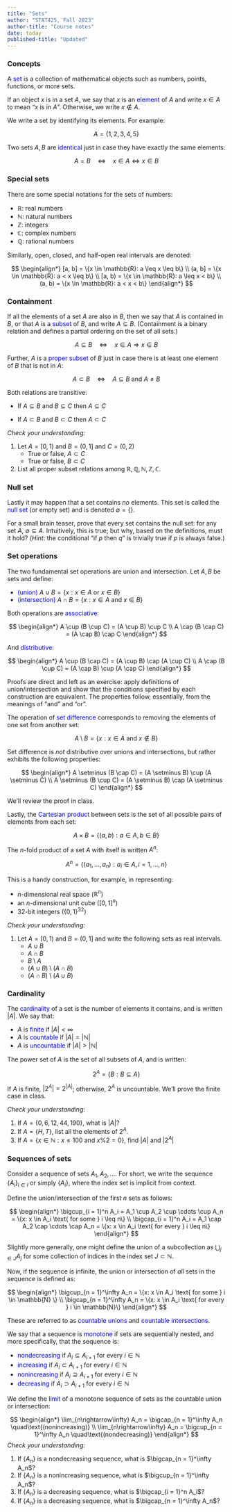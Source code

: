 ```yaml
---
title: "Sets"
author: "STAT425, Fall 2023"
author-title: "Course notes"
date: today
published-title: "Updated"
---
```


### Concepts

A [set]{style="color: blue"} is a collection of mathematical objects such as numbers, points, functions, or more sets.

If an object $x$ is in a set $A$, we say that $x$ is an [element]{style="color:blue"} of $A$ and write $x \in A$ to mean "$x$ is in $A$". Otherwise, we write $x \not\in A$.

We write a set by identifying its elements. For example:

$$
A =\{1, 2, 3, 4, 5\}
$$

Two sets $A, B$ are [identical]{style="color:blue"} just in case they have exactly the same elements:

$$
A = B
\quad\Longleftrightarrow\quad
x \in A \Leftrightarrow x \in B
$$

### Special sets

There are some special notations for the sets of numbers:

-   $\mathbb{R}$: real numbers
-   $\mathbb{N}$: natural numbers
-   $\mathbb{Z}$: integers
-   $\mathbb{C}$: complex numbers
-   $\mathbb{Q}$: rational numbers

Similarly, open, closed, and half-open real intervals are denoted:

$$
\begin{align*}
[a, b] = \{x \in \mathbb{R}: a \leq x \leq b\} \\
(a, b] = \{x \in \mathbb{R}: a < x \leq b\} \\
[a, b) = \{x \in \mathbb{R}: a \leq x < b\} \\
(a, b) = \{x \in \mathbb{R}: a < x < b\}
\end{align*}
$$

### Containment

If all the elements of a set $A$ are also in $B$, then we say that $A$ is contained in $B$, or that $A$ is a [subset]{style="color:blue"} of $B$, and write $A \subseteq B$. (Containment is a binary relation and defines a partial ordering on the set of all sets.)

$$
A \subseteq B 
\quad\Longleftrightarrow\quad
x \in A \Rightarrow x \in B
$$

Further, $A$ is a [proper subset]{style="color: blue"} of $B$ just in case there is at least one element of $B$ that is not in $A$:

$$
A \subset B 
\quad\Longleftrightarrow\quad
A \subseteq B \text{ and } A \neq B
$$

Both relations are transitive:

-   If $A \subseteq B$ and $B \subseteq C$ then $A \subseteq C$

-   If $A \subset B$ and $B \subset C$ then $A \subset C$

*Check your understanding:*

1.  Let $A = [0, 1)$ and $B = (0, 1]$ and $C = (0, 2)$
    -   True or false, $A \subset C$
    -   True or false, $B \subset C$
2.  List all proper subset relations among $\mathbb{R}, \mathbb{Q}, \mathbb{N}, \mathbb{Z}, \mathbb{C}$.

### Null set

Lastly it may happen that a set contains *no* elements. This set is called the [null set]{style="color: blue"} (or empty set) and is denoted $\emptyset = \{ \}$.

For a small brain teaser, prove that every set contains the null set: for any set $A$, $\emptyset \subseteq A$. Intuitively, this is true; but why, based on the definitions, must it hold? (*Hint*: the conditional "if $p$ then $q$" is trivially true if $p$ is always false.)

### Set operations

The two fundamental set operations are union and intersection. Let $A, B$ be sets and define:

-   [(union)]{style="color: blue"} $A \cup B = \{x: x \in A \text{ or } x \in B\}$
-   [(intersection)]{style="color: blue"} $A \cap B = \{x: x \in A \text{ and } x \in B\}$

Both operations are [associative]{style="color: blue"}:

$$
\begin{align*}
A \cup (B \cup C) = (A \cup B) \cup C \\
A \cap (B \cap C) = (A \cap B) \cap C
\end{align*}
$$

And [distributive]{style="color: blue"}:

$$
\begin{align*}
A \cup (B \cap C) = (A \cup B) \cap (A \cup C) \\
A \cap (B \cup C) = (A \cap B) \cup (A \cap C)
\end{align*}
$$

Proofs are direct and left as an exercise: apply definitions of union/intersection and show that the conditions specified by each construction are equivalent. The properties follow, essentially, from the meanings of "and" and "or".

The operation of [set difference]{style="color: blue"} corresponds to removing the elements of one set from another set:

$$
A \setminus B = \{x: x \in A \text{ and } x \not\in B\}
$$

Set difference is *not* distributive over unions and intersections, but rather exhibits the following properties:

$$
\begin{align*}
A \setminus (B \cap C) = (A \setminus B) \cup (A \setminus C) \\
A \setminus (B \cup C) = (A \setminus B) \cap (A \setminus C)
\end{align*}
$$

We'll review the proof in class.

Lastly, the [Cartesian product]{style="color: blue"} between sets is the set of all possible pairs of elements from each set:

$$
A \times B = \{(a, b): a \in A, b \in B\}
$$

The $n$-fold product of a set $A$ with itself is written $A^n$:

$$
A^n = \{(a_1, \dots, a_n): a_i \in A, i = 1, \dots, n\}
$$

This is a handy construction, for example, in representing:

-   $n$-dimensional real space ($\mathbb{R}^n$)
-   an $n$-dimensional unit cube ($[0, 1]^n$)
-   32-bit integers ($\{0, 1\}^{32}$)

*Check your understanding:*

1.  Let $A = [0, 1)$ and $B = (0, 1]$ and write the following sets as real intervals.
    -   $A \cup B$
    -   $A \cap B$
    -   $B\setminus A$
    -   $(A \cup B) \setminus (A \cap B)$
    -   $(A \cap B) \setminus (A \cup B)$

### Cardinality

The [cardinality]{style="color: blue"} of a set is the number of elements it contains, and is written $|A|$. We say that:

-   $A$ is [finite]{style="color: blue"} if $|A| < \infty$
-   $A$ is [countable]{style="color: blue"} if $|A| = |\mathbb{N}|$
-   $A$ is [uncountable]{style="color: blue"} if $|A| > |\mathbb{N}|$

The power set of $A$ is the set of all subsets of $A$, and is written:

$$
2^A = \{B: B \subseteq A\}
$$

If $A$ is finite, $|2^A| = 2^{|A|}$; otherwise, $2^A$ is uncountable. We'll prove the finite case in class.

*Check your understanding*:

1.  If $A = \{0, 6, 12, 44, 190\}$, what is $|A|$?
2.  If $A = \{H, T\}$, list all the elements of $2^A$.
3.  If $A = \{x \in \mathbb{N}: x \leq 100 \text{ and } x\%2 = 0\}$, find $|A|$ and $|2^A|$

### Sequences of sets

Consider a sequence of sets $A_1, A_2, \dots$. For short, we write the sequence $\{A_i\}_{i \in I}$ or simply $\{A_i\}$, where the index set is implicit from context.

Define the union/intersection of the first $n$ sets as follows:

$$
\begin{align*}
\bigcup_{i = 1}^n A_i = A_1 \cup A_2 \cup \cdots \cup A_n = \{x: x \in A_i \text{ for some } i \leq n\} \\
\bigcap_{i = 1}^n A_i = A_1 \cap A_2 \cap \cdots \cap A_n = \{x: x \in A_i \text{ for every } i \leq n\}
\end{align*}
$$

Slightly more generally, one might define the union of a subcollection as $\bigcup_{j \in J} A_j$ for some collection of indices in the index set $J \subset \mathbb{N}$.

Now, if the sequence is infinite, the union or intersection of *all* sets in the sequence is defined as:

$$
\begin{align*}
\bigcup_{n = 1}^\infty A_n = \{x: x \in A_i \text{ for some } i \in \mathbb{N} \} \\
\bigcap_{n = 1}^\infty A_n = \{x: x \in A_i \text{ for every } i \in \mathbb{N}\}
\end{align*}
$$

These are referred to as [countable unions]{style="color: blue"} and [countable intersections]{style="color: blue"}.

We say that a sequence is [monotone]{style="color: blue"} if sets are sequentially nested, and more specifically, that the sequence is:

-   [nondecreasing]{style="color: blue"} if $A_i \subseteq A_{i + 1}$ for every $i \in \mathbb{N}$
-   [increasing]{style="color: blue"} if $A_i \subset A_{i + 1}$ for every $i \in \mathbb{N}$
-   [nonincreasing]{style="color: blue"} if $A_i \supseteq A_{i + 1}$ for every $i \in \mathbb{N}$
-   [decreasing]{style="color: blue"} if $A_i \supset A_{i + 1}$ for every $i \in \mathbb{N}$

We define the [limit]{style="color: blue"} of a monotone sequence of sets as the countable union or intersection:

$$
\begin{align*}
\lim_{n\rightarrow\infty} A_n = \bigcap_{n = 1}^\infty A_n \quad\text{(nonincreasing)} \\
\lim_{n\rightarrow\infty} A_n = \bigcup_{n = 1}^\infty A_n \quad\text{(nondecreasing)}
\end{align*}
$$ *Check your understanding:*

1.  If $\{A_n\}$ is a nondecreasing sequence, what is $\bigcap_{n = 1}^\infty A_n$?
2.  If $\{A_n\}$ is a nonincreasing sequence, what is $\bigcup_{n = 1}^\infty A_n$?
3.  If $\{A_n\}$ is a decreasing sequence, what is $\bigcap_{i = 1}^n A_i$?
4.  If $\{A_n\}$ is a decreasing sequence, what is $\bigcap_{n = 1}^\infty A_n$?
